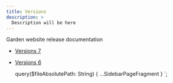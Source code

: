```yaml
---
title: Versions
description: >
  Description will be here
---
```


Garden website release documentation

- [Versions 7](https://garden-v7.netlify.app/)
- [Versions 6](https://garden-v6.netlify.app/)


  query($fileAbsolutePath: String) {
    ...SidebarPageFragment
  }
`;
